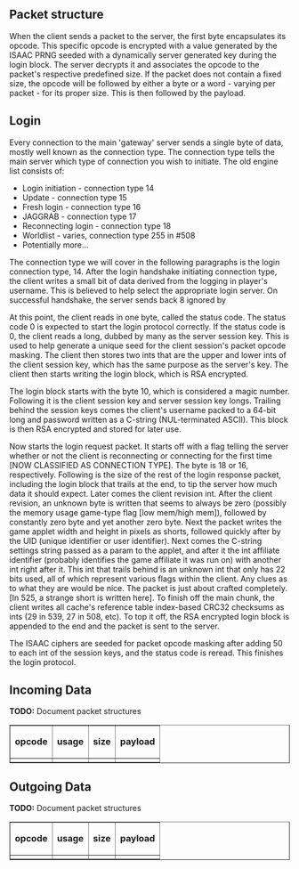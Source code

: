 {{Crappy}}


== '''Packet structure''' ==
When the client sends a packet to the server, the first byte encapsulates its opcode. This specific opcode is encrypted with a value generated by the ISAAC PRNG seeded with a dynamically server generated key during the login block. The server decrypts it and associates the opcode to the packet's respective predefined size. If the packet does not contain a fixed size, the opcode will be followed by either a byte or a word - varying per packet - for its proper size. This is then followed by the payload.

== '''Login''' ==
Every connection to the main 'gateway' server sends a single byte of data, mostly well known as the connection type. The connection type tells the main server which type of connection you wish to initiate. The old engine list consists of:

* Login initiation - connection type 14
* Update - connection type 15
* Fresh login - connection type 16
* JAGGRAB - connection type 17
* Reconnecting login - connection type 18
* Worldlist - varies, connection type 255 in #508
* Potentially more...


The connection type we will cover in the following paragraphs is the login connection type, 14. After the login handshake initiating connection type, the client writes a small bit of data derived from the logging in player's username. This is believed to help select the appropriate login server. On successful handshake, the server sends back 8 ignored by


At this point, the client reads in one byte, called the status code. The status code 0 is expected to start the login protocol correctly. If the status code is 0, the client reads a long, dubbed by many as the server session key. This is used to help generate a unique seed for the client session's packet opcode masking. The client then stores two ints that are the upper and lower ints of the client session key, which has the same purpose as the server's key. The client then starts writing the login block, which is RSA encrypted.


The login block starts with the byte 10, which is considered a magic number. Following it is the client session key and server session key longs. Trailing behind the session keys comes the client's username packed to a 64-bit long and password written as a C-string (NUL-terminated ASCII). This block is then RSA encrypted and stored for later use.


Now starts the login request packet. It starts off with a flag telling the server whether or not the client is reconnecting or connecting for the first time [NOW CLASSIFIED AS CONNECTION TYPE]. The byte is 18 or 16, respectively. Following is the size of the rest of the login response packet, including the login block that trails at the end, to tip the server how much data it should expect. Later comes the client revision int. After the client revision, an unknown byte is written that seems to always be zero (possibly the memory usage game-type flag [low mem/high mem]), followed by constantly zero byte and yet another zero byte. Next the packet writes the game applet width and height in pixels as shorts, followed quickly after by the UID (unique identifier or user identifier). Next comes the C-string settings string passed as a param to the applet, and after it the int affiliate identifier (probably identifies the game affiliate it was run on) with another int right after it. This int that trails behind is an unknown int that only has 22 bits used, all of which represent various flags within the client. Any clues as to what they are would be nice. The packet is just about crafted completely. [In 525, a strange short is written here]. To finish off the main chunk, the client writes all cache's reference table index-based CRC32 checksums as ints (29 in 539, 27 in 508, etc). To top it off, the RSA encrypted login block is appended to the end and the packet is sent to the server.


The ISAAC ciphers are seeded for packet opcode masking after adding 50 to each int of the session keys, and the status code is reread. This finishes the login protocol.

== '''Incoming Data''' ==
'''TODO:''' Document packet structures

<table border="1" cellpadding="3" cellspacing="3">
	<tr>
		<td><b>opcode</b></td>
		<td><b>usage</b></td>
		<td><b>size</b></td>
		<td><b>payload</b></td>
	</tr>

	<tr>
		<td></td>
		<td></td>
		<td></td>
		<td></td>
	</tr>
</table>

== '''Outgoing Data''' ==
'''TODO:''' Document packet structures

<table border="1" cellpadding="3" cellspacing="3">
	<tr>
		<td><b>opcode</b></td>
		<td><b>usage</b></td>
		<td><b>size</b></td>
		<td><b>payload</b></td>
	</tr>

	<tr>
		<td></td>
		<td></td>
		<td></td>
		<td></td>
	</tr>
</table>